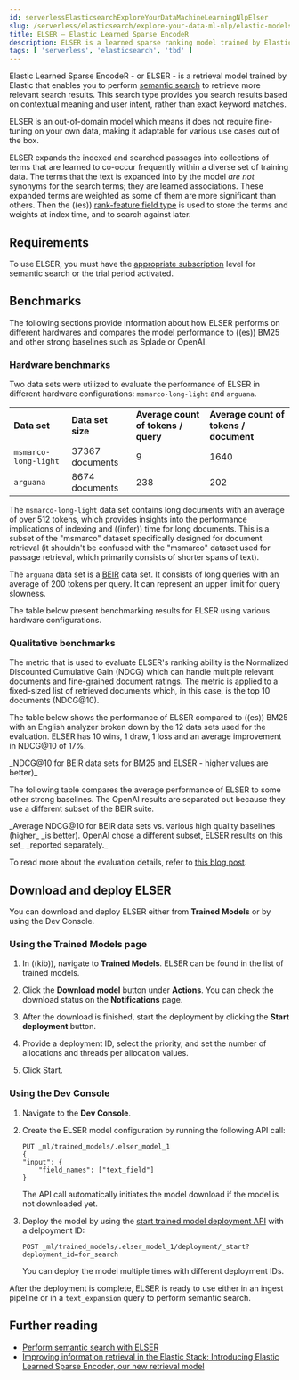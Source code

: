 ```yaml
---
id: serverlessElasticsearchExploreYourDataMachineLearningNlpElser
slug: /serverless/elasticsearch/explore-your-data-ml-nlp/elastic-models/elser
title: ELSER – Elastic Learned Sparse EncodeR
description: ELSER is a learned sparse ranking model trained by Elastic.
tags: [ 'serverless', 'elasticsearch', 'tbd' ]
---
```


<DocCallOut template="technical_preview" />

Elastic Learned Sparse EncodeR - or ELSER - is a retrieval model trained by 
Elastic that enables you to perform 
[semantic search](((ref))/semantic-search-elser.html) to retrieve more relevant 
search results. This search type provides you search results based on contextual 
meaning and user intent, rather than exact keyword matches.

ELSER is an out-of-domain model which means it does not require fine-tuning on 
your own data, making it adaptable for various use cases out of the box.

ELSER expands the indexed and searched passages into collections of terms that 
are learned to co-occur frequently within a diverse set of training data. The 
terms that the text is expanded into by the model _are not_ synonyms for the 
search terms; they are learned associations. These expanded terms are weighted 
as some of them are more significant than others. Then the ((es)) 
[rank-feature field type](((ref))/rank-feature.html) is used to store the terms 
and weights at index time, and to search against later. 

## Requirements

To use ELSER, you must have the [appropriate subscription](((subscriptions))) level 
for semantic search or the trial period activated.

## Benchmarks

The following sections provide information about how ELSER performs on different 
hardwares and compares the model performance to ((es)) BM25 and other strong 
baselines such as Splade or OpenAI.

### Hardware benchmarks

Two data sets were utilized to evaluate the performance of ELSER in different 
hardware configurations: `msmarco-long-light` and `arguana`.

|  |  |  |  |
|---|---|---|---|
| **Data set**              | **Data set size**    | **Average count of tokens / query**  | **Average count of tokens / document** |
| `msmarco-long-light`      | 37367 documents      | 9                                    | 1640                               |
| `arguana`                 | 8674 documents       | 238                                  | 202                                |

The `msmarco-long-light` data set contains long documents with an average of 
over 512 tokens, which provides insights into the performance implications 
of indexing and ((infer)) time for long documents. This is a subset of the 
"msmarco" dataset specifically designed for document retrieval (it shouldn't be 
confused with the "msmarco" dataset used for passage retrieval, which primarily 
consists of shorter spans of text). 

The `arguana` data set is a [BEIR](https://github.com/beir-cellar/beir) data set. 
It consists of long queries with an average of 200 tokens per query. It can 
represent an upper limit for query slowness.

The table below present benchmarking results for ELSER using various hardware 
configurations.


### Qualitative benchmarks

The metric that is used to evaluate ELSER's ranking ability is the Normalized 
Discounted Cumulative Gain (NDCG) which can handle multiple relevant documents 
and fine-grained document ratings. The metric is applied to a fixed-sized list 
of retrieved documents which, in this case, is the top 10 documents (NDCG@10).

The table below shows the performance of ELSER compared to ((es)) BM25 with an 
English analyzer broken down by the 12 data sets used for the evaluation. ELSER 
has 10 wins, 1 draw, 1 loss and an average improvement in NDCG@10 of 17%.

<div style={{ textAlign: "center" }}><DocImage url="images/ml/ml-nlp-elser-ndcg10-beir.png" alt="alt='ELSER benchmarks'" /></div>
_NDCG@10 for BEIR data sets for BM25 and ELSER  - higher values are better)_

The following table compares the average performance of ELSER to some other 
strong baselines. The OpenAI results are separated out because they use a 
different subset of the BEIR suite.

<div style={{ textAlign: "center" }}><DocImage url="images/ml/ml-nlp-elser-average-ndcg.png" alt="alt='ELSER average performance compared to other baselines'" /></div>
_Average NDCG@10 for BEIR data sets vs. various high quality baselines (higher_ 
_is better). OpenAI chose a different subset, ELSER results on this set_ 
_reported separately._

To read more about the evaluation details, refer to 
[this blog post](https://www.elastic.co/blog/may-2023-launch-information-retrieval-elasticsearch-ai-model).


## Download and deploy ELSER

You can download and deploy ELSER either from **Trained Models** or by using the 
Dev Console.

### Using the Trained Models page

1. In ((kib)), navigate to **Trained Models**. ELSER can be found 
    in the list of trained models.

1. Click the **Download model** button under **Actions**. You can check the 
    download status on the **Notifications** page.

    <div style={{ textAlign: "center" }}><DocImage url="images/ml/ml-nlp-elser-download.png" alt="alt='Downloading ELSER'" /></div>

1. After the download is finished, start the deployment by clicking the 
    **Start deployment** button.

1. Provide a deployment ID, select the priority, and set the number of 
    allocations and threads per allocation values.

    <div style={{ textAlign: "center" }}><DocImage url="images/ml/ml-nlp-deployment-id.png" alt="alt='Deploying ELSER'" /></div>

1. Click Start.


### Using the Dev Console

1. Navigate to the **Dev Console**.
1. Create the ELSER model configuration by running the following API call:

    ```console
    PUT _ml/trained_models/.elser_model_1
    {
    "input": {
    	"field_names": ["text_field"]
    }

    ```

    The API call automatically initiates the model download if the model is not 
    downloaded yet.

1. Deploy the model by using the 
    [start trained model deployment API](((ref))/start-trained-model-deployment.html) 
    with a delpoyment ID:

    ```console
    POST _ml/trained_models/.elser_model_1/deployment/_start?deployment_id=for_search
    ```

    You can deploy the model multiple times with different deployment IDs.

After the deployment is complete, ELSER is ready to use either in an ingest 
pipeline or in a `text_expansion` query to perform semantic search.


## Further reading

* [Perform semantic search with ELSER](((ref))/semantic-search-elser.html)
* [Improving information retrieval in the Elastic Stack: Introducing Elastic Learned Sparse Encoder, our new retrieval model](https://www.elastic.co/blog/may-2023-launch-information-retrieval-elasticsearch-ai-model)